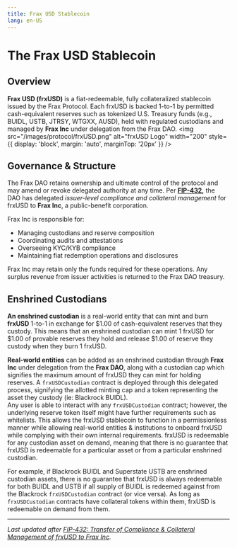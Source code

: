 ```yaml
---
title: Frax USD Stablecoin
lang: en-US
---
```


# The Frax USD Stablecoin
## Overview
**Frax USD (frxUSD)** is a fiat-redeemable, fully collateralized stablecoin issued by the Frax Protocol.
Each frxUSD is backed 1-to-1 by permitted cash-equivalent reserves such as tokenized U.S. Treasury funds (e.g., BUIDL, USTB, JTRSY, WTGXX, AUSD), held with regulated custodians and managed by **Frax Inc** under delegation from the Frax DAO.
<img
  src="/images/protocol/frxUSD.png"
  alt="frxUSD Logo"
  width="200"
  style={{ display: 'block', margin: 'auto', marginTop: '20px' }}
/>

## Governance & Structure
The Frax DAO retains ownership and ultimate control of the protocol and may amend or revoke delegated authority at any time. Per **[FIP-432](https://gov.frax.finance/t/fip-432-transfer-of-compliance-collateral-management-of-frxusd-to-frax-inc/3748),**
the DAO has delegated *issuer-level compliance and collateral management* for frxUSD to **Frax Inc**, a public-benefit corporation.

Frax Inc is responsible for:
- Managing custodians and reserve composition
- Coordinating audits and attestations
- Overseeing KYC/KYB compliance
- Maintaining fiat redemption operations and disclosures

Frax Inc may retain only the funds required for these operations. Any surplus revenue from issuer activities is returned to the Frax DAO treasury.

## Enshrined Custodians

**An enshrined custodian** is a real-world entity that can mint and burn **frxUSD** 1-to-1 in exchange for \$1.00 of cash-equivalent reserves that they custody. This means that an enshrined custodian can mint 1 frxUSD for \$1.00 of provable reserves they hold and release \$1.00 of reserve they custody when they burn 1 frxUSD. <br />

**Real-world entities** can be added as an enshrined custodian through **Frax Inc** under delegation from the **Frax DAO**, along with a custodian cap which signifies the maximum amount of frxUSD they can mint for holding reserves. A ```frxUSDCustodian``` contract is deployed through this delegated process, signifying the allotted minting cap and a token representing the asset they custody (ie: Blackrock BUIDL). <br />
Any user is able to interact with any ```frxUSDCustodian``` contract; however, the underlying reserve token itself might have further requirements such as whitelists. This allows the frxUSD stablecoin to function in a permissionless manner while allowing real-world entities & institutions to onboard frxUSD while complying with their own internal requirements. frxUSD is redeemable for any custodian asset on demand, meaning that there is no guarantee that frxUSD is redeemable for a particular asset or from a particular enshrined custodian.

For example, if Blackrock BUIDL and Superstate USTB are enshrined custodian assets, there is no guarantee that frxUSD is always redeemable for both BUIDL and USTB if all supply of BUIDL is redeemed against from the Blackrock ```frxUSDCustodian``` contract (or vice versa). As long as ```frxUSDCustodian``` contracts have collateral tokens within them, frxUSD is redeemable on demand from them.

---

_Last updated after [FIP-432: Transfer of Compliance & Collateral Management of frxUSD to Frax Inc](https://gov.frax.finance/t/fip-432-transfer-of-compliance-collateral-management-of-frxusd-to-frax-inc/3748)._
